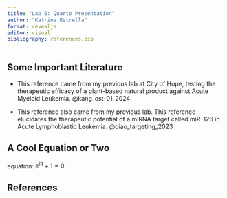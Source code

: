```yaml
---
title: "Lab 6: Quarto Presentation"
author: "Katrina Estrella"
format: revealjs
editor: visual
bibliography: references.bib
---
```


## Some Important Literature

-   This reference came from my previous lab at City of Hope, testing the therapeutic efficacy of a plant-based natural product against Acute Myeloid Leukemia. @kang_ost-01_2024

-   This reference also came from my previous lab. This reference elucidates the therapeutic potential of a miRNA target called miR-126 in Acute Lymphoblastic Leukemia. @qiao_targeting_2023

## A Cool Equation or Two

equation: $e^{i \pi} + 1 = 0$

## References

